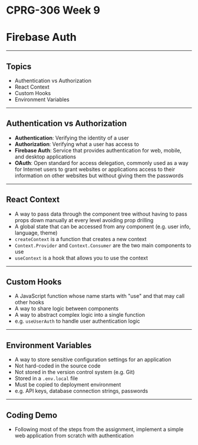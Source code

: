 # CPRG-306 Week 9

# Firebase Auth

---

## Topics

- Authentication vs Authorization
- React Context
- Custom Hooks
- Environment Variables

---

## Authentication vs Authorization

- **Authentication**: Verifying the identity of a user
- **Authorization**: Verifying what a user has access to
- **Firebase Auth**: Service that provides authentication for web, mobile, and desktop applications
- **OAuth**: Open standard for access delegation, commonly used as a way for Internet users to grant websites or applications access to their information on other websites but without giving them the passwords

---

## React Context

- A way to pass data through the component tree without having to pass props down manually at every level avoiding prop drilling
- A global state that can be accessed from any component (e.g. user info, language, theme)
- `createContext` is a function that creates a new context
- `Context.Provider` and `Context.Consumer` are the two main components to use
- `useContext` is a hook that allows you to use the context

---

## Custom Hooks

- A JavaScript function whose name starts with "use" and that may call other hooks
- A way to share logic between components
- A way to abstract complex logic into a single function
- e.g. `useUserAuth` to handle user authentication logic

---

## Environment Variables

- A way to store sensitive configuration settings for an application
- Not hard-coded in the source code
- Not stored in the version control system (e.g. Git)
- Stored in a `.env.local` file
- Must be copied to deployment environment
- e.g. API keys, database connection strings, passwords

---

## Coding Demo

- Following most of the steps from the assignment, implement a simple web application from scratch with authentication

